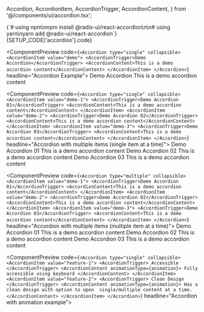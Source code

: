   Accordion,
  AccordionItem,
  AccordionTrigger,
  AccordionContent,
} from '@/components/ui/accordion.tsx';

<ComponentDocsHeader />

<ComponentManualSetup>
  <CodeBlock>{`# using npm\nnpm install @radix-ui/react-accordion\n\n# using yarn\nyarn add @radix-ui/react-accordion`}</CodeBlock>
  <div class="py-6" />
  <CodeBlock hasViewMore fileName={SETUP_CODE['accordion'].registerAt}>
    {SETUP_CODE['accordion'].code}
  </CodeBlock>
</ComponentManualSetup>

<div class="py-12" />

<ComponentPreview
  code={`<Accordion type="single" collapsible>
  <AccordionItem value="demo">
    <AccordionTrigger>Demo Accordion</AccordionTrigger>
    <AccordionContent>This is a demo accordion content</AccordionContent>
  </AccordionItem>
</Accordion>`}
  headline="Accordion Example">
  <Accordion type="single" collapsible>
    <AccordionItem value="demo">
      <AccordionTrigger>Demo Accordion</AccordionTrigger>
      <AccordionContent>This is a demo accordion content</AccordionContent>
    </AccordionItem>
  </Accordion>
</ComponentPreview>

<div class="py-12" />

<ComponentPreview
  code={`<Accordion type="single" collapsible>
  <AccordionItem value="demo-1">
    <AccordionTrigger>Demo Accordion 01</AccordionTrigger>
    <AccordionContent>This is a demo accordion content</AccordionContent>
  </AccordionItem>
  <AccordionItem value="demo-2">
    <AccordionTrigger>Demo Accordion 02</AccordionTrigger>
    <AccordionContent>This is a demo accordion content</AccordionContent>
  </AccordionItem>
  <AccordionItem value="demo-3">
    <AccordionTrigger>Demo Accordion 03</AccordionTrigger>
    <AccordionContent>This is a demo accordion content</AccordionContent>
  </AccordionItem>
  </Accordion>`}
  headline="Accordion with multiple items (single item at a time)">
  <Accordion type="single" collapsible>
    <AccordionItem value="demo-1">
      <AccordionTrigger>Demo Accordion 01</AccordionTrigger>
      <AccordionContent>This is a demo accordion content</AccordionContent>
    </AccordionItem>
    <AccordionItem value="demo-2">
      <AccordionTrigger>Demo Accordion 02</AccordionTrigger>
      <AccordionContent>This is a demo accordion content</AccordionContent>
    </AccordionItem>
    <AccordionItem value="demo-3">
      <AccordionTrigger>Demo Accordion 03</AccordionTrigger>
      <AccordionContent>This is a demo accordion content</AccordionContent>
    </AccordionItem>
  </Accordion>
</ComponentPreview>

<div class="py-12" />

<ComponentPreview
  code={`<Accordion type="multiple" collapsible>
  <AccordionItem value="demo-1">
    <AccordionTrigger>Demo Accordion 01</AccordionTrigger>
    <AccordionContent>This is a demo accordion content</AccordionContent>
  </AccordionItem>
  <AccordionItem value="demo-2">
    <AccordionTrigger>Demo Accordion 02</AccordionTrigger>
    <AccordionContent>This is a demo accordion content</AccordionContent>
  </AccordionItem>
  <AccordionItem value="demo-3">
    <AccordionTrigger>Demo Accordion 03</AccordionTrigger>
    <AccordionContent>This is a demo accordion content</AccordionContent>
  </AccordionItem>
</Accordion>`}
  headline="Accordion with multiple items (multiple item at a time)">
  <Accordion type="multiple" collapsible>
    <AccordionItem value="demo-1">
      <AccordionTrigger>Demo Accordion 01</AccordionTrigger>
      <AccordionContent>This is a demo accordion content</AccordionContent>
    </AccordionItem>
    <AccordionItem value="demo-2">
      <AccordionTrigger>Demo Accordion 02</AccordionTrigger>
      <AccordionContent>This is a demo accordion content</AccordionContent>
    </AccordionItem>
    <AccordionItem value="demo-3">
      <AccordionTrigger>Demo Accordion 03</AccordionTrigger>
      <AccordionContent>This is a demo accordion content</AccordionContent>
    </AccordionItem>
  </Accordion>
</ComponentPreview>

<div class="py-12" />

<ComponentPreview
  code={`<Accordion type="single" collapsible>
  <AccordionItem value="feature-1">
    <AccordionTrigger>
      Accessible
    </AccordionTrigger>
    <AccordionContent animationType={animation}>
      Fully accessible using keyboard
    </AccordionContent>
  </AccordionItem>
  <AccordionItem value="feature-2">
    <AccordionTrigger>
      Clean Design
    </AccordionTrigger>
    <AccordionContent animationType={animation}>
      Has a clean design with option to open 
      single/multiple content at a time.
    </AccordionContent>
  </AccordionItem>
</Accordion>`}
  headline="Accordion with animation example">
  <AccordionWithAnimationInContent />
</ComponentPreview>
